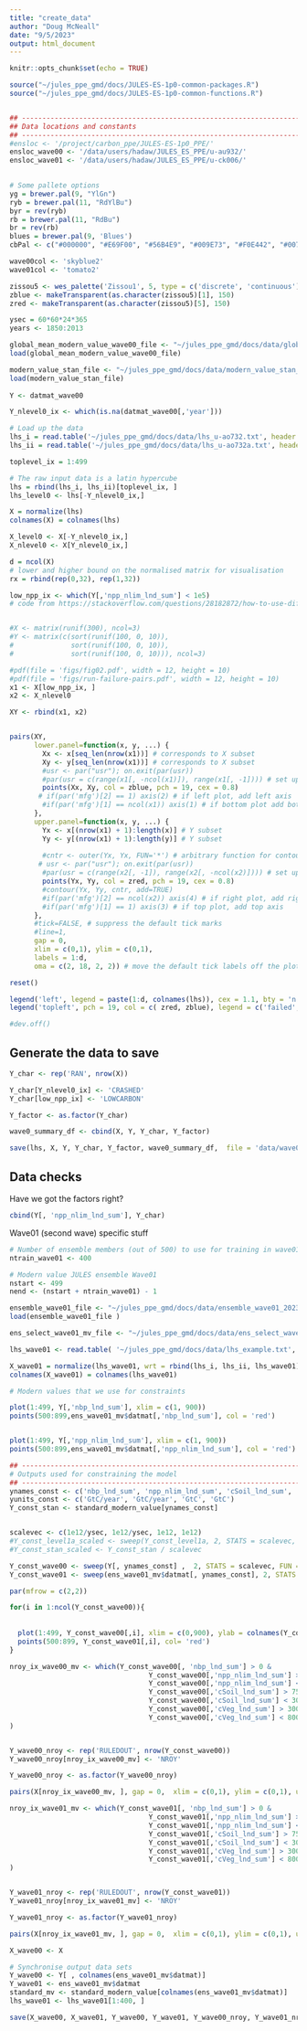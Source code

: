 ```yaml
---
title: "create_data"
author: "Doug McNeall"
date: "9/5/2023"
output: html_document
---
```


```r
knitr::opts_chunk$set(echo = TRUE)
```


```r


source("~/jules_ppe_gmd/docs/JULES-ES-1p0-common-packages.R")
source("~/jules_ppe_gmd/docs/JULES-ES-1p0-common-functions.R")


## ----------------------------------------------------------------------
## Data locations and constants
## ----------------------------------------------------------------------
#ensloc <- '/project/carbon_ppe/JULES-ES-1p0_PPE/'
ensloc_wave00 <- '/data/users/hadaw/JULES_ES_PPE/u-au932/'
ensloc_wave01 <- '/data/users/hadaw/JULES_ES_PPE/u-ck006/'

 
# Some pallete options
yg = brewer.pal(9, "YlGn")
ryb = brewer.pal(11, "RdYlBu")
byr = rev(ryb)
rb = brewer.pal(11, "RdBu")
br = rev(rb)
blues = brewer.pal(9, 'Blues')
cbPal <- c("#000000", "#E69F00", "#56B4E9", "#009E73", "#F0E442", "#0072B2", "#D55E00", "#CC79A7")

wave00col <- 'skyblue2'
wave01col <- 'tomato2'

zissou5 <- wes_palette('Zissou1', 5, type = c('discrete', 'continuous'))
zblue <- makeTransparent(as.character(zissou5)[1], 150)
zred <- makeTransparent(as.character(zissou5)[5], 150)

ysec = 60*60*24*365
years <- 1850:2013


```

```r

global_mean_modern_value_wave00_file <- "~/jules_ppe_gmd/docs/data/global_mean_modern_value_wave00_2022-13-09.rdata"
load(global_mean_modern_value_wave00_file)

modern_value_stan_file <- "~/jules_ppe_gmd/docs/data/modern_value_stan_2022-09-13.rdata"
load(modern_value_stan_file)
  
Y <- datmat_wave00

Y_nlevel0_ix <- which(is.na(datmat_wave00[,'year']))
```

```r
# Load up the data
lhs_i = read.table('~/jules_ppe_gmd/docs/data/lhs_u-ao732.txt', header = TRUE)
lhs_ii = read.table('~/jules_ppe_gmd/docs/data/lhs_u-ao732a.txt', header = TRUE)

toplevel_ix = 1:499

# The raw input data is a latin hypercube
lhs = rbind(lhs_i, lhs_ii)[toplevel_ix, ]
lhs_level0 <- lhs[-Y_nlevel0_ix,]

X = normalize(lhs)
colnames(X) = colnames(lhs)

X_level0 <- X[-Y_nlevel0_ix,]
X_nlevel0 <- X[Y_nlevel0_ix,]

d = ncol(X)
# lower and higher bound on the normalised matrix for visualisation
rx = rbind(rep(0,32), rep(1,32))

```

```r

low_npp_ix <- which(Y[,'npp_nlim_lnd_sum'] < 1e5)
# code from https://stackoverflow.com/questions/28182872/how-to-use-different-sets-of-data-in-lower-and-upper-panel-of-pairs-function-in


#X <- matrix(runif(300), ncol=3)
#Y <- matrix(c(sort(runif(100, 0, 10)), 
#              sort(runif(100, 0, 10)), 
#              sort(runif(100, 0, 10))), ncol=3)

#pdf(file = 'figs/fig02.pdf', width = 12, height = 10)
#pdf(file = 'figs/run-failure-pairs.pdf', width = 12, height = 10)
x1 <- X[low_npp_ix, ]
x2 <- X_nlevel0

XY <- rbind(x1, x2)


pairs(XY,
      lower.panel=function(x, y, ...) {
        Xx <- x[seq_len(nrow(x1))] # corresponds to X subset
        Xy <- y[seq_len(nrow(x1))] # corresponds to X subset
        #usr <- par("usr"); on.exit(par(usr))
        #par(usr = c(range(x1[, -ncol(x1)]), range(x1[, -1]))) # set up limits
        points(Xx, Xy, col = zblue, pch = 19, cex = 0.8)
       # if(par('mfg')[2] == 1) axis(2) # if left plot, add left axis
        #if(par('mfg')[1] == ncol(x1)) axis(1) # if bottom plot add bottom axis
      }, 
      upper.panel=function(x, y, ...) {
        Yx <- x[(nrow(x1) + 1):length(x)] # Y subset
        Yy <- y[(nrow(x1) + 1):length(y)] # Y subset
        
        #cntr <- outer(Yx, Yx, FUN='*') # arbitrary function for contour
       # usr <- par("usr"); on.exit(par(usr))
        #par(usr = c(range(x2[, -1]), range(x2[, -ncol(x2)]))) # set up limits
        points(Yx, Yy, col = zred, pch = 19, cex = 0.8)
        #contour(Yx, Yy, cntr, add=TRUE)
        #if(par('mfg')[2] == ncol(x2)) axis(4) # if right plot, add right axis
        #if(par('mfg')[1] == 1) axis(3) # if top plot, add top axis
      }, 
      #tick=FALSE, # suppress the default tick marks
      #line=1,
      gap = 0,
      xlim = c(0,1), ylim = c(0,1),
      labels = 1:d,
      oma = c(2, 18, 2, 2)) # move the default tick labels off the plot 

reset()

legend('left', legend = paste(1:d, colnames(lhs)), cex = 1.1, bty = 'n')
legend('topleft', pch = 19, col = c( zred, zblue), legend = c('failed', 'zero carbon cycle'), bty = 'n', inset = 0.02, cex = 1.1 )

#dev.off()

```

## Generate the data to save

```r

Y_char <- rep('RAN', nrow(X))

Y_char[Y_nlevel0_ix] <- 'CRASHED'
Y_char[low_npp_ix] <- 'LOWCARBON'

Y_factor <- as.factor(Y_char)

wave0_summary_df <- cbind(X, Y, Y_char, Y_factor)

```


```r

save(lhs, X, Y, Y_char, Y_factor, wave0_summary_df,  file = 'data/wave0_summary.RData')


```

## Data checks

Have we got the factors right?

```r

cbind(Y[, 'npp_nlim_lnd_sum'], Y_char)


```


Wave01 (second wave) specific stuff

```r
# Number of ensemble members (out of 500) to use for training in wave01
ntrain_wave01 <- 400

# Modern value JULES ensemble Wave01
nstart <- 499
nend <- (nstart + ntrain_wave01) - 1

ensemble_wave01_file <- "~/jules_ppe_gmd/docs/data/ensemble_wave01_2023-07-12.rdata"
load(ensemble_wave01_file )

ens_select_wave01_mv_file <- "~/jules_ppe_gmd/docs/data/ens_select_wave01_mv_file_2023-07-12.rdata"

lhs_wave01 <- read.table( '~/jules_ppe_gmd/docs/data/lhs_example.txt', header = TRUE)

X_wave01 = normalize(lhs_wave01, wrt = rbind(lhs_i, lhs_ii, lhs_wave01))[1:400, ]
colnames(X_wave01) = colnames(lhs_wave01)

# Modern values that we use for constraints
```


```r

plot(1:499, Y[,'nbp_lnd_sum'], xlim = c(1, 900))
points(500:899,ens_wave01_mv$datmat[,'nbp_lnd_sum'], col = 'red')


plot(1:499, Y[,'npp_nlim_lnd_sum'], xlim = c(1, 900))
points(500:899,ens_wave01_mv$datmat[,'npp_nlim_lnd_sum'], col = 'red')


```



```r
## ---------------------------------------------------------------------------------------------
# Outputs used for constraining the model
## ---------------------------------------------------------------------------------------------
ynames_const <- c('nbp_lnd_sum', 'npp_nlim_lnd_sum', 'cSoil_lnd_sum', 'cVeg_lnd_sum')
yunits_const <- c('GtC/year', 'GtC/year', 'GtC', 'GtC')
Y_const_stan <- standard_modern_value[ynames_const]


scalevec <- c(1e12/ysec, 1e12/ysec, 1e12, 1e12)
#Y_const_level1a_scaled <- sweep(Y_const_level1a, 2, STATS = scalevec, FUN = '/' )
#Y_const_stan_scaled <- Y_const_stan / scalevec

Y_const_wave00 <- sweep(Y[, ynames_const] ,  2, STATS = scalevec, FUN = '/' )
Y_const_wave01 <- sweep(ens_wave01_mv$datmat[, ynames_const], 2, STATS = scalevec, FUN = '/' )

par(mfrow = c(2,2))

for(i in 1:ncol(Y_const_wave00)){
  
  
  plot(1:499, Y_const_wave00[,i], xlim = c(0,900), ylab = colnames(Y_const_wave00)[i])
  points(500:899, Y_const_wave01[,i], col= 'red')
}


```


```r

nroy_ix_wave00_mv <- which(Y_const_wave00[, 'nbp_lnd_sum'] > 0 &
                                  Y_const_wave00[,'npp_nlim_lnd_sum'] > 35 &
                                  Y_const_wave00[,'npp_nlim_lnd_sum'] < 80 &
                                  Y_const_wave00[,'cSoil_lnd_sum'] > 750 &
                                  Y_const_wave00[,'cSoil_lnd_sum'] < 3000 &
                                  Y_const_wave00[,'cVeg_lnd_sum'] > 300 &
                                  Y_const_wave00[,'cVeg_lnd_sum'] < 800
)


Y_wave00_nroy <- rep('RULEDOUT', nrow(Y_const_wave00))
Y_wave00_nroy[nroy_ix_wave00_mv] <- 'NROY'

Y_wave00_nroy <- as.factor(Y_wave00_nroy)

```



```r
pairs(X[nroy_ix_wave00_mv, ], gap = 0,  xlim = c(0,1), ylim = c(0,1), upper.panel = NULL)

```

```r

nroy_ix_wave01_mv <- which(Y_const_wave01[, 'nbp_lnd_sum'] > 0 &
                                  Y_const_wave01[,'npp_nlim_lnd_sum'] > 35 &
                                  Y_const_wave01[,'npp_nlim_lnd_sum'] < 80 &
                                  Y_const_wave01[,'cSoil_lnd_sum'] > 750 &
                                  Y_const_wave01[,'cSoil_lnd_sum'] < 3000 &
                                  Y_const_wave01[,'cVeg_lnd_sum'] > 300 &
                                  Y_const_wave01[,'cVeg_lnd_sum'] < 800
)


Y_wave01_nroy <- rep('RULEDOUT', nrow(Y_const_wave01))
Y_wave01_nroy[nroy_ix_wave01_mv] <- 'NROY'

Y_wave01_nroy <- as.factor(Y_wave01_nroy)


```


```r
pairs(X[nroy_ix_wave01_mv, ], gap = 0,  xlim = c(0,1), ylim = c(0,1), upper.panel = NULL)

```
```r

X_wave00 <- X

# Synchronise output data sets
Y_wave00 <- Y[ , colnames(ens_wave01_mv$datmat)]
Y_wave01 <- ens_wave01_mv$datmat
standard_mv <- standard_modern_value[colnames(ens_wave01_mv$datmat)]
lhs_wave01 <- lhs_wave01[1:400, ]

save(X_wave00, X_wave01, Y_wave00, Y_wave01, Y_wave00_nroy, Y_wave01_nroy, standard_mv, lhs, file = 'data/jules_class_summary.RData')


```




